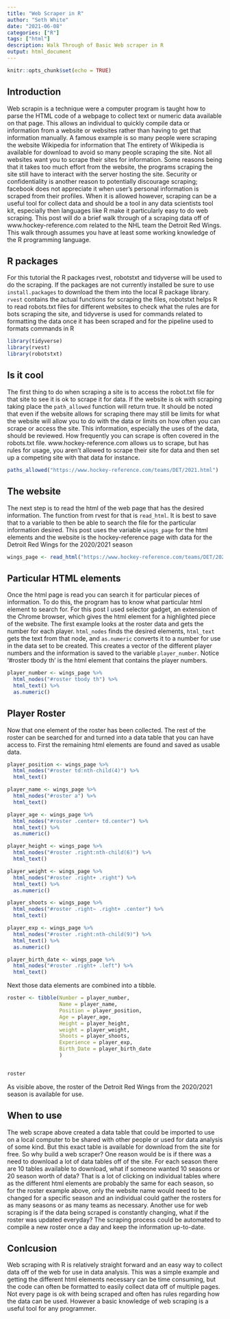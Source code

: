 ```yaml
---
title: "Web Scraper in R"
author: "Seth White"
date: "2021-06-08"
categories: ["R"]
tags: ["html"]
description: Walk Through of Basic Web scraper in R
output: html_document
---
```


```r
knitr::opts_chunk$set(echo = TRUE)
```

## Introduction

Web scrapin is a technique were a computer program is taught how to parse the HTML code of a webpage to collect text or numeric data available on that page. This allows an individual to quickly compile data or information from a website or websites rather than having to get that information manually. A famous example is so many people were scraping the website Wikipedia for information that The entirety of Wikipedia is available for download to avoid so many people scraping the site. Not all websites want you to scrape their sites for information. Some reasons being that it takes too much effort from the website, the programs scraping the site still have to interact with the server hosting the site. Security or confidentiality is another reason to potentially discourage scraping; facebook does not appreciate it when user's personal information is scraped from their profiles. When it is allowed however, scraping can be a useful tool for collect data and should be a tool in any data scientists tool kit, especially then languages like R make it particularly easy to do web scraping. This post will do a brief walk through of a scraping data off of www.hockey-reference.com related to the NHL team the Detroit Red Wings. This walk through assumes you have at least some working knowledge of the R programming language.

## R packages

For this tutorial the R packages rvest, robotstxt and tidyverse will be used to do the scraping. If the packages are not currently installed be sure to use `install.packages` to download the them into the local R package library. `rvest` contains the actual functions for scraping the files, robotstxt helps R to read robots.txt files for different websites to check what the rules are for bots scraping the site, and tidyverse is used for commands related to formatting the data once it has been scraped and for the pipeline used to formats commands in R

```r

library(tidyverse)
library(rvest)
library(robotstxt)

```

## Is it cool

The first thing to do when scraping a site is to access the robot.txt file for that site to see it is ok to scrape it for data. If the website is ok with scraping taking place the `path_allowed` function will return true. It should be noted that even if the website allows for scraping there may still be limits for what the website will allow you to do with the data or limits on how often you can scrape or access the site. This information, especially the uses of the data, should be reviewed. How frequently you can scrape is often covered in the robots.txt file. www.hockey-reference.com allows us to scrape, but has rules for usage, you aren't allowed to scrape their site for data and then set up a competing site with that data for instance.

```r
paths_allowed("https://www.hockey-reference.com/teams/DET/2021.html")
```

## The website 


The next step is to read the html of the web page that has the desired information. The function from rvest for that is `read_html`. It is best to save that to a variable to then be able to search the file for the particular information desired. This post uses the variable `wings_page` for the html elements and the website is the hockey-reference page with data for the Detroit Red Wings for the 2020/2021 season 

```r
wings_page <- read_html("https://www.hockey-reference.com/teams/DET/2021.html")
```

## Particular HTML elements

Once the html page is read you can search it for particular pieces of information. To do this, the program has to know what particular html element to search for. For this post I used selector gadget, an extension of the Chrome browser, which gives the html element for a highlighted piece of the website. The first example looks at the roster data and gets the number for each player. `html_nodes` finds the desired elements, `html_text` gets the text from that node, and `as.numeric` converts it to a number for use in the data set to be created. This creates a vector of the different player numbers and the information is saved to the variable `player_number`. Notice '#roster tbody th' is the html element that contains the player numbers.

```r
player_number <- wings_page %>%
  html_nodes("#roster tbody th") %>%
  html_text() %>%
  as.numeric()
```

## Player Roster

Now that one element of the roster has been collected. The rest of the roster can be searched for and turned into a data table that you can have access to. First the remaining html elements are found and saved as usable data.

```r
player_position <- wings_page %>%
  html_nodes("#roster td:nth-child(4)") %>%
  html_text()

player_name <- wings_page %>%
  html_nodes("#roster a") %>%
  html_text()

player_age <- wings_page %>%
  html_nodes("#roster .center+ td.center") %>%
  html_text() %>%
  as.numeric()

player_height <- wings_page %>%
  html_nodes("#roster .right:nth-child(6)") %>%
  html_text()

player_weight <- wings_page %>%
  html_nodes("#roster .right+ .right") %>%
  html_text() %>%
  as.numeric()

player_shoots <- wings_page %>%
  html_nodes("#roster .right~ .right+ .center") %>%
  html_text()

player_exp <- wings_page %>%
  html_nodes("#roster .right:nth-child(9)") %>%
  html_text() %>%
  as.numeric()

player_birth_date <- wings_page %>%
  html_nodes("#roster .right+ .left") %>%
  html_text()
```


Next those data elements are combined into a tibble.

```r
roster <- tibble(Number = player_number,
                 Name = player_name,
                 Position = player_position,
                 Age = player_age,
                 Height = player_height,
                 weight = player_weight,
                 Shoots = player_shoots,
                 Experience = player_exp,
                 Birth_Date = player_birth_date
                 )


roster
```

As visible above, the roster of the Detroit Red Wings from the 2020/2021 season is available for use.

## When to use

The web scrape above created a data table that could be imported to use on a local computer to be shared with other people or used for data analysis of some kind. But this exact table is available for download from the site for free. So why build a web scraper? One reason would be is if there was a need to download a lot of data tables off of the site. For each season there are 10 tables available to download, what if someone wanted 10 seasons or 20 season worth of data? That is a lot of clicking on individual tables where as the different html elements are probably the same for each season, so for the roster example above, only the website name would need to be changed for a specific season and an individual could gather the rosters for as many seasons or as many teams as necessary. Another use for web scraping is if the data being scraped is constantly changing, what if the roster was updated everyday? The scraping process could be automated to compile a new roster once a day and keep the information up-to-date.

## Conlcusion

Web scraping with R is relatively straight forward and an easy way to collect data off of the web for use in data analysis. This was a simple example and getting the different html elements necessary can be time consuming, but the code can often be formatted to easily collect data off of multiple pages. Not every page is ok with being scraped and often has rules regarding how the data can be used. However a basic knowledge of web scraping is a useful tool for any programmer. 





